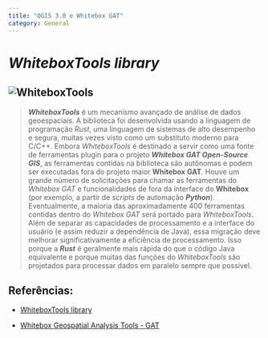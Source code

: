 ```yaml
---
title: "QGIS 3.0 e Whitebox GAT"
category: General
---
```


# *WhiteboxTools library*

![WhiteboxTools](/img/whiteboxtoolslogoblue.png)
---
>***WhiteboxTools*** é um mecanismo avançado de análise de dados geoespaciais.
A biblioteca foi desenvolvida usando a linguagem de programação *Rust*, uma linguagem de sistemas de alto desempenho e segura, muitas vezes visto como um substituto moderno para C/C++.
Embora *WhiteboxTools* é destinado a servir como uma fonte de ferramentas plugin para o projeto ***Whitebox GAT Open-Source GIS***, as ferramentas contidas na biblioteca são autônomas e podem ser executadas fora do projeto maior **Whitebox GAT**.
Houve um grande número de solicitações para chamar as ferramentas do *Whitebox GAT* e funcionalidades de fora da interface do **Whitebox** (por exemplo, a partir de *scripts* de automação ***Python***).
Eventualmente, a maioria das aproximadamente 400 ferramentas contidas dentro do *Whitebox GAT* será portado para *WhiteboxTools*.
Além de separar as capacidades de processamento e a interface do usuário (e assim reduzir a dependência de Java), essa migração deve melhorar significativamente a eficiência de processamento.
Isso porque a ***Rust*** é geralmente mais rápida do que o código Java equivalente e porque muitas das funções do *WhiteboxTools* são projetados para processar dados em paralelo sempre que possível.

## Referências:

- [WhiteboxTools library](https://whiteboxgeospatial.wordpress.com/2017/07/10/announcing-the-whiteboxtools-library)

- [Whitebox Geospatial Analysis Tools - GAT](http://www.uoguelph.ca/~hydrogeo/Whitebox)

